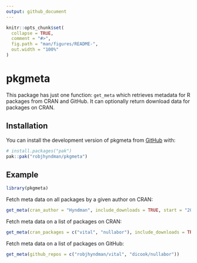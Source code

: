 ```yaml
---
output: github_document
---
```


<!-- README.md is generated from README.Rmd. Please edit that file -->

```r
knitr::opts_chunk$set(
  collapse = TRUE,
  comment = "#>",
  fig.path = "man/figures/README-",
  out.width = "100%"
)
```

# pkgmeta

<!-- badges: start -->
<!-- badges: end -->

This package has just one function: `get_meta` which retrieves metadata for R packages from CRAN and GitHub. It can
optionally return download data for packages on CRAN.

## Installation

You can install the development version of pkgmeta from [GitHub](https://github.com/) with:

``` r
# install.packages("pak")
pak::pak("robjhyndman/pkgmeta")
```

## Example

```r
library(pkgmeta)
```

Fetch meta data on all packages by a given author on CRAN:

```r
get_meta(cran_author = "Hyndman", include_downloads = TRUE, start = "2024-01-01")
```

Fetch meta data on a list of packages on CRAN:

```r
get_meta(cran_packages = c("vital", "nullabor"), include_downloads = TRUE, start = "2024-01-01")
```

Fetch meta data on a list of packages on GitHub:

```r
get_meta(github_repos = c("robjhyndman/vital", "dicook/nullabor"))
```
